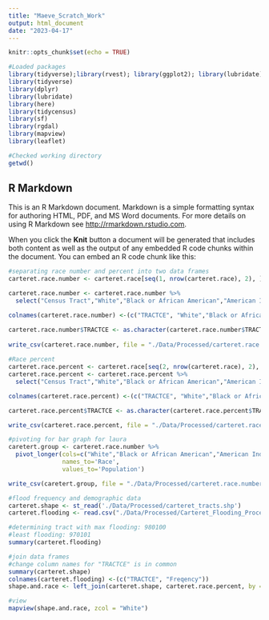 ```yaml
---
title: "Maeve_Scratch_Work"
output: html_document
date: "2023-04-17"
---
```


```r
knitr::opts_chunk$set(echo = TRUE)

#Loaded packages
library(tidyverse);library(rvest); library(ggplot2); library(lubridate); library(here)
library(tidyverse)
library(dplyr)
library(lubridate)
library(here)
library(tidycensus)
library(sf)
library(rgdal)
library(mapview)
library(leaflet)

#Checked working directory
getwd()
```

## R Markdown

This is an R Markdown document. Markdown is a simple formatting syntax for authoring HTML, PDF, and MS Word documents. For more details on using R Markdown see <http://rmarkdown.rstudio.com>.

When you click the **Knit** button a document will be generated that includes both content as well as the output of any embedded R code chunks within the document. You can embed an R code chunk like this:
```r
#separating race number and percent into two data frames
carteret.race.number <- carteret.race[seq(1, nrow(carteret.race), 2), ]

carteret.race.number <- carteret.race.number %>%
  select("Census Tract","White","Black or African American","American Indian and Alaska Native","Cherokee Tribal Grouping","Sioux Tribal Grouping","Asian")

colnames(carteret.race.number) <-(c("TRACTCE", "White","Black or African American","American Indian and Alaska Native","Cherokee Tribal Grouping","Sioux Tribal Grouping","Asian"))

carteret.race.number$TRACTCE <- as.character(carteret.race.number$TRACTCE)
 
write_csv(carteret.race.number, file = "./Data/Processed/carteret.race.number.csv")
 
#Race percent
carteret.race.percent <- carteret.race[seq(2, nrow(carteret.race), 2), ]
carteret.race.percent <- carteret.race.percent %>%
  select("Census Tract","White","Black or African American","American Indian and Alaska Native","Cherokee Tribal Grouping","Sioux Tribal Grouping","Asian")

colnames(carteret.race.percent) <-(c("TRACTCE", "White","Black or African American","American Indian and Alaska Native","Cherokee Tribal Grouping","Sioux Tribal Grouping","Asian"))

carteret.race.percent$TRACTCE <- as.character(carteret.race.percent$TRACTCE)

write_csv(carteret.race.percent, file = "./Data/Processed/carteret.race.percent.csv")

#pivoting for bar graph for laura
caretert.group <- carteret.race.number %>%
  pivot_longer(cols=c("White","Black or African American","American Indian and Alaska Native","Cherokee Tribal Grouping","Sioux Tribal Grouping","Asian","Asian Indian","Chinese","Filipino"),
               names_to='Race',
               values_to='Population')

write_csv(caretert.group, file = "./Data/Processed/carteret.race.number.pivoted.csv")
```



```r
#flood frequency and demographic data
carteret.shape <- st_read('./Data/Processed/carteret_tracts.shp')
carteret.flooding <- read.csv("./Data/Processed/Carteret_Flooding_Processed.csv")

#determining tract with max flooding: 980100
#least flooding: 970101
summary(carteret.flooding)

#join data frames
#change column names for "TRACTCE" is in common
summary(carteret.shape)
colnames(carteret.flooding) <-(c("TRACTCE", "Freqency"))
shape.and.race <- left_join(carteret.shape, carteret.race.percent, by = "TRACTCE")

#view
mapview(shape.and.race, zcol = "White")

```


```{}


```
